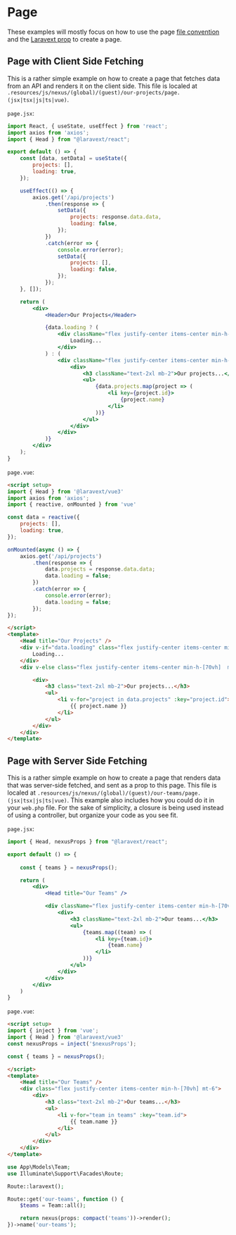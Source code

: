 
# Page

These examples will mostly focus on how to use the page [file convention](/docs/concepts/file-conventions.md) and the [Laravext prop](/docs/concepts/laravext-prop.md) to create a page.

## Page with Client Side Fetching

This is a rather simple example on how to create a page that fetches data from an API and renders it on the client side. This file is localed at `.resources/js/nexus/(global)/(guest)/our-projects/page.(jsx|tsx|js|ts|vue)`.

<Tabs>

<TabItem value="React" label="React">

`page.jsx`:

```jsx
import React, { useState, useEffect } from 'react';
import axios from 'axios';
import { Head } from "@laravext/react";

export default () => {
    const [data, setData] = useState({
        projects: [],
        loading: true,
    });

    useEffect(() => {
        axios.get('/api/projects')
            .then(response => {
                setData({
                    projects: response.data.data,
                    loading: false,
                });
            })
            .catch(error => {
                console.error(error);
                setData({
                    projects: [],
                    loading: false,
                });
            });
    }, []);

    return (
        <div>
            <Header>Our Projects</Header>

            {data.loading ? (
                <div className="flex justify-center items-center min-h-[70vh] mt-6">
                    Loading...
                </div>
            ) : (
                <div className="flex justify-center items-center min-h-[70vh] mt-6">
                    <div>
                        <h3 className="text-2xl mb-2">Our projects...</h3>
                        <ul>
                            {data.projects.map(project => (
                                <li key={project.id}>
                                    {project.name}
                                </li>
                            ))}
                        </ul>
                    </div>
                </div>
            )}
        </div>
    );
}
```

  </TabItem>
  <TabItem value="Vue" label="Vue">

`page.vue`:

```html
<script setup>
import { Head } from '@laravext/vue3'
import axios from 'axios';
import { reactive, onMounted } from 'vue'

const data = reactive({
    projects: [],
    loading: true,
});

onMounted(async () => {
    axios.get('/api/projects')
        .then(response => {
            data.projects = response.data.data;
            data.loading = false;
        })
        .catch(error => {
            console.error(error);
            data.loading = false;
        });
});

</script>
<template>
    <Head title="Our Projects" />
    <div v-if="data.loading" class="flex justify-center items-center min-h-[70vh] mt-6">
        Loading...
    </div>
    <div v-else class="flex justify-center items-center min-h-[70vh]  mt-6">

        <div>
            <h3 class="text-2xl mb-2">Our projects...</h3>
            <ul>
                <li v-for="project in data.projects" :key="project.id">
                    {{ project.name }}
                </li>
            </ul>
        </div>
    </div>
</template>

```

  </TabItem>
</Tabs>

## Page with Server Side Fetching

This is a rather simple example on how to create a page that renders data that was server-side fetched, and sent as a prop to this page. This file is localed at `.resources/js/nexus/(global)/(guest)/our-teams/page.(jsx|tsx|js|ts|vue)`. This example also includes how you could do it in your `web.php` file. For the sake of simplicity, a closure is being used instead of using a controller, but organize your code as you see fit.

<Tabs>

<TabItem value="React" label="React">

`page.jsx`:

```jsx
import { Head, nexusProps } from "@laravext/react";

export default () => {
    
    const { teams } = nexusProps();

    return (
        <div>
            <Head title="Our Teams" />

            <div className="flex justify-center items-center min-h-[70vh] mt-6">
                <div>
                    <h3 className="text-2xl mb-2">Our teams...</h3>
                    <ul>
                        {teams.map((team) => (
                            <li key={team.id}>
                                {team.name}
                            </li>
                        ))}
                    </ul>
                </div>
            </div>
        </div>
    )
}
```

  </TabItem>
  <TabItem value="Vue" label="Vue">

`page.vue`:

```html
<script setup>
import { inject } from 'vue';
import { Head } from '@laravext/vue3'
const nexusProps = inject('$nexusProps');

const { teams } = nexusProps();

</script>
<template>
    <Head title="Our Teams" />
    <div class="flex justify-center items-center min-h-[70vh] mt-6">
        <div>
            <h3 class="text-2xl mb-2">Our teams...</h3>
            <ul>
                <li v-for="team in teams" :key="team.id">
                    {{ team.name }}
                </li>
            </ul>
        </div>
    </div>
</template>
```
</TabItem>

<TabItem value="web.php" label="web.php">

```php
use App\Models\Team;
use Illuminate\Support\Facades\Route;

Route::laravext();

Route::get('our-teams', function () {
    $teams = Team::all();

    return nexus(props: compact('teams'))->render();
})->name('our-teams');
```

  </TabItem>
  
</Tabs>